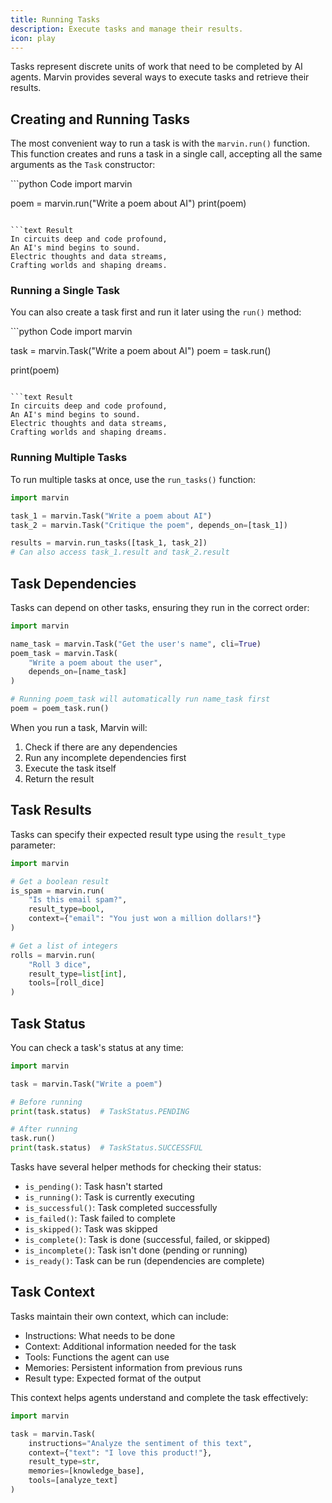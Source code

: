 ```yaml
---
title: Running Tasks
description: Execute tasks and manage their results.
icon: play
---
```


Tasks represent discrete units of work that need to be completed by AI agents. Marvin provides several ways to execute tasks and retrieve their results.

## Creating and Running Tasks

The most convenient way to run a task is with the `marvin.run()` function. This function creates and runs a task in a single call, accepting all the same arguments as the `Task` constructor:

<CodeGroup>
```python Code
import marvin

poem = marvin.run("Write a poem about AI")
print(poem)
```

```text Result
In circuits deep and code profound,
An AI's mind begins to sound.
Electric thoughts and data streams,
Crafting worlds and shaping dreams.
```
</CodeGroup>

### Running a Single Task

You can also create a task first and run it later using the `run()` method:

<CodeGroup>
```python Code
import marvin

task = marvin.Task("Write a poem about AI")
poem = task.run()

print(poem)
```

```text Result
In circuits deep and code profound,
An AI's mind begins to sound.
Electric thoughts and data streams,
Crafting worlds and shaping dreams.
```
</CodeGroup>

### Running Multiple Tasks

To run multiple tasks at once, use the `run_tasks()` function:

```python
import marvin

task_1 = marvin.Task("Write a poem about AI")
task_2 = marvin.Task("Critique the poem", depends_on=[task_1])

results = marvin.run_tasks([task_1, task_2])
# Can also access task_1.result and task_2.result
```

## Task Dependencies

Tasks can depend on other tasks, ensuring they run in the correct order:

```python
import marvin

name_task = marvin.Task("Get the user's name", cli=True)
poem_task = marvin.Task(
    "Write a poem about the user",
    depends_on=[name_task]
)

# Running poem_task will automatically run name_task first
poem = poem_task.run()
```

When you run a task, Marvin will:
1. Check if there are any dependencies
2. Run any incomplete dependencies first
3. Execute the task itself
4. Return the result

## Task Results

Tasks can specify their expected result type using the `result_type` parameter:

```python
import marvin

# Get a boolean result
is_spam = marvin.run(
    "Is this email spam?",
    result_type=bool,
    context={"email": "You just won a million dollars!"}
)

# Get a list of integers
rolls = marvin.run(
    "Roll 3 dice",
    result_type=list[int],
    tools=[roll_dice]
)
```

## Task Status

You can check a task's status at any time:

```python
import marvin

task = marvin.Task("Write a poem")

# Before running
print(task.status)  # TaskStatus.PENDING

# After running
task.run()
print(task.status)  # TaskStatus.SUCCESSFUL
```

Tasks have several helper methods for checking their status:
- `is_pending()`: Task hasn't started
- `is_running()`: Task is currently executing
- `is_successful()`: Task completed successfully
- `is_failed()`: Task failed to complete
- `is_skipped()`: Task was skipped
- `is_complete()`: Task is done (successful, failed, or skipped)
- `is_incomplete()`: Task isn't done (pending or running)
- `is_ready()`: Task can be run (dependencies are complete)

## Task Context

Tasks maintain their own context, which can include:
- Instructions: What needs to be done
- Context: Additional information needed for the task
- Tools: Functions the agent can use
- Memories: Persistent information from previous runs
- Result type: Expected format of the output

This context helps agents understand and complete the task effectively:

```python
import marvin

task = marvin.Task(
    instructions="Analyze the sentiment of this text",
    context={"text": "I love this product!"},
    result_type=str,
    memories=[knowledge_base],
    tools=[analyze_text]
)
``` 